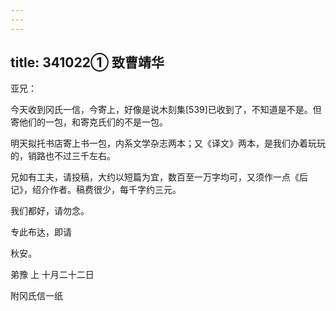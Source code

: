 ```yaml
---
---
---
```

title: 341022① 致曹靖华
---




亚兄：

今天收到冈氏一信，今寄上，好像是说木刻集[539]已收到了，不知道是不是。但寄他们的一包，和寄克氏们的不是一包。

明天拟托书店寄上书一包，内系文学杂志两本；又《译文》两本，是我们办着玩玩的，销路也不过三千左右。

兄如有工夫，请投稿，大约以短篇为宜，数百至一万字均可，又须作一点《后记》，绍介作者。稿费很少，每千字约三元。

我们都好，请勿念。

专此布达，即请

秋安。

弟豫 上 十月二十二日

附冈氏信一纸